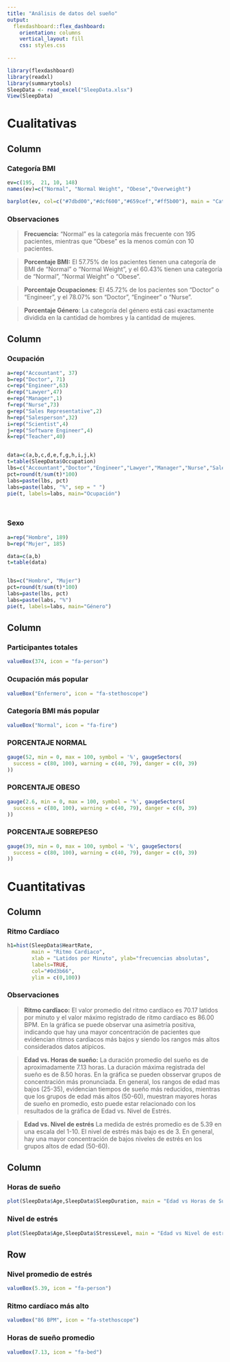 ```yaml
---
title: "Análisis de datos del sueño"
output: 
  flexdashboard::flex_dashboard:
    orientation: columns
    vertical_layout: fill
    css: styles.css
    
---
```


```r
library(flexdashboard)
library(readxl)
library(summarytools)
SleepData <- read_excel("SleepData.xlsx")
View(SleepData)
```

Cualitativas
=====================
Column {data-width=570}
-----------------------------------------------------------------------

### Categoría BMI


```r


ev=c(195,  21, 10, 148)
names(ev)=c("Normal", "Normal Weight", "Obese","Overweight")

barplot(ev, col=c("#7dbd00","#dcf600","#659cef","#ff5b00"), main = "Categoría BMI")


```

### Observaciones

> **Frecuencia:** "Normal" es la categoría más frecuente con 195 pacientes, mientras que "Obese" es la menos común con 10 pacientes.

> **Porcentaje BMI:** El 57.75% de los pacientes tienen una categoría de BMI de "Normal" o "Normal Weight", y el 60.43% tienen una categoría de "Normal", "Normal Weight" o "Obese".

> **Porcentaje Ocupaciones**: El 45.72% de los pacientes son "Doctor" o "Engineer", y el 78.07% son "Doctor", "Engineer" o "Nurse".

> **Porcentaje Género**: La categoría del género está casi exactamente dividida en la cantidad de hombres y la cantidad de mujeres.

>




Column {data-width=430}
-----------------------------------------------------------------------

### Ocupación

```r

a=rep("Accountant", 37)
b=rep("Doctor", 71)
c=rep("Engineer",63)
d=rep("Lawyer",47)
e=rep("Manager",1)
f=rep("Nurse",73)
g=rep("Sales Representative",2)
h=rep("Salesperson",32)
i=rep("Scientist",4)
j=rep("Software Engineer",4)
k=rep("Teacher",40)


data=c(a,b,c,d,e,f,g,h,i,j,k)
t=table(SleepData$Occupation)
lbs=c("Accountant","Doctor","Engineer","Lawyer","Manager","Nurse","Sales Representative","Salesperson","Scientist","Software Engineer","Teacher")
pct=round(t/sum(t)*100)
labs=paste(lbs, pct)
labs=paste(labs, "%", sep = " ") 
pie(t, labels=labs, main="Ocupación")




```

### Sexo

```r



a=rep("Hombre", 189)
b=rep("Mujer", 185)

data=c(a,b)
t=table(data)


lbs=c("Hombre", "Mujer")
pct=round(t/sum(t)*100)
labs=paste(lbs, pct)
labs=paste(labs, "%") 
pie(t, labels=labs, main="Género")


```

Column {data-width=50} 
-----------------------------------------------------------------------

### Participantes totales
```r

valueBox(374, icon = "fa-person")
```


### Ocupación más popular 

```r

valueBox("Enfermero", icon = "fa-stethoscope")
```

### Categoría BMI más popular
```r

valueBox("Normal", icon = "fa-fire")
```


### PORCENTAJE NORMAL

```r

gauge(52, min = 0, max = 100, symbol = '%', gaugeSectors(
  success = c(80, 100), warning = c(40, 79), danger = c(0, 39)
))
```

### PORCENTAJE OBESO 

```r

gauge(2.6, min = 0, max = 100, symbol = '%', gaugeSectors(
  success = c(80, 100), warning = c(40, 79), danger = c(0, 39)
))
```

### PORCENTAJE SOBREPESO

```r

gauge(39, min = 0, max = 100, symbol = '%', gaugeSectors(
  success = c(80, 100), warning = c(40, 79), danger = c(0, 39)
))
```


Cuantitativas
=====================
Column {data-width=570}
-----------------------------------------------------------------------

### Ritmo Cardíaco

```r
h1=hist(SleepData$HeartRate, 
        main = "Ritmo Cardiaco", 
        xlab = "Latidos por Minuto", ylab="frecuencias absolutas", 
        labels=TRUE, 
        col="#0d3b66",
        ylim = c(0,100))
```

### Observaciones

> **Ritmo cardîaco:** El valor promedio del ritmo cardíaco es 70.17 latidos por minuto y el valor máximo registrado de ritmo cardíaco es 86.00 BPM. En la gráfica se puede observar una asimetría positiva, indicando que hay una mayor concentración de pacientes que evidencian ritmos cardiacos más bajos y siendo los rangos más altos considerados datos atípicos.

> **Edad vs. Horas de sueño:** La duración promedio del sueño es de aproximadamente 7.13 horas.  La duración máxima registrada del sueño es de 8.50 horas. En la gráfica se pueden obsservar grupos de concentración más pronunciada. En general, los rangos de edad mas bajos (25-35), evidencian tiempos de sueño más reducidos, mientras que los grupos de edad más altos (50-60), muestran mayores horas de sueño en promedio, esto puede estar relacionado con los resultados de la gráfica de Edad vs. Nivel de Estrés.

> **Edad vs. Nivel de estrés** La medida de estrés promedio es de 5.39 en una escala del 1-10. El nivel de estrés más bajo es de 3. En general, hay una mayor concentración de bajos niveles de estrés en los grupos altos de edad (50-60). 

>

Column {data-width=570}
-----------------------------------------------------------------------
### Horas de sueño

```r
plot(SleepData$Age,SleepData$SleepDuration, main = "Edad vs Horas de Sueño", xlab = "Edad", ylab = "Horas de sueño", col = "#447270", pch = 19)
```

### Nivel de estrés

```r
plot(SleepData$Age,SleepData$StressLevel, main = "Edad vs Nivel de estrés (1-10)", xlab = "Edad", ylab = "Horas de sueño", col = "#447270", pch = 15)

```


Row {data-width=20} 
-----------------------------------------------------------------------

### Nivel promedio de estrés
```r

valueBox(5.39, icon = "fa-person")
```


### Ritmo cardíaco más alto 

```r

valueBox("86 BPM", icon = "fa-stethoscope")
```

### Horas de sueño promedio
```r

valueBox(7.13, icon = "fa-bed")
```








